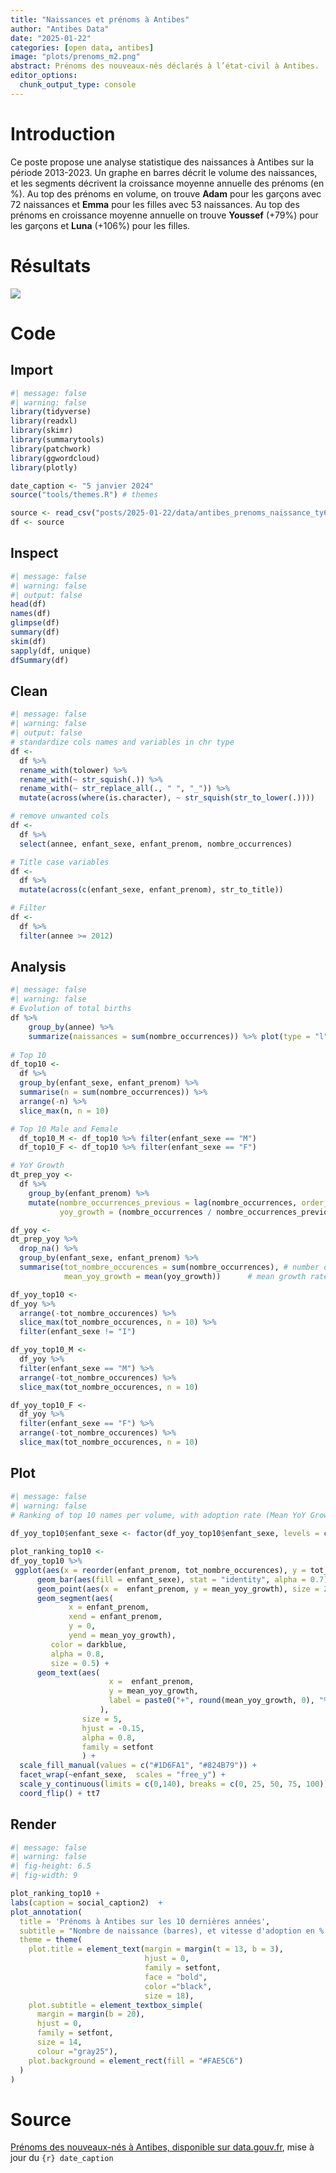 ```yaml
---
title: "Naissances et prénoms à Antibes"
author: "Antibes Data"
date: "2025-01-22"
categories: [open data, antibes]
image: "plots/prenoms_m2.png"
abstract: Prénoms des nouveaux-nés déclarés à l’état-civil à Antibes.
editor_options: 
  chunk_output_type: console
---
```


# Introduction

Ce poste propose une analyse statistique des naissances à Antibes sur la période 2013-2023. Un graphe en barres décrit le volume des naissances, et les segments décrivent la croissance moyenne annuelle des prénoms (en %). Au top des prénoms en volume, on trouve **Adam** pour les garçons avec 72 naissances et **Emma** pour les filles avec 53 naissances. Au top des prénoms en croissance moyenne annuelle on trouve **Youssef** (+79%) pour les garçons et **Luna** (+106%) pour les filles.

# Résultats

![](plots/prenoms_m2.png){fig-align="center"}

# Code

## Import

```r
#| message: false
#| warning: false
library(tidyverse)
library(readxl)
library(skimr)
library(summarytools)
library(patchwork)
library(ggwordcloud)
library(plotly)

date_caption <- "5 janvier 2024"
source("tools/themes.R") # themes

source <- read_csv("posts/2025-01-22/data/antibes_prenoms_naissance_ty62ggz.csv")
df <- source

```

## Inspect

```r
#| message: false
#| warning: false
#| output: false
head(df)
names(df)
glimpse(df)
summary(df)
skim(df)
sapply(df, unique)
dfSummary(df)
```

## Clean

```r
#| message: false
#| warning: false
#| output: false
# standardize cols names and variables in chr type
df <-
  df %>% 
  rename_with(tolower) %>%
  rename_with(~ str_squish(.)) %>%
  rename_with(~ str_replace_all(., " ", "_")) %>%
  mutate(across(where(is.character), ~ str_squish(str_to_lower(.))))

# remove unwanted cols
df <-
  df %>% 
  select(annee, enfant_sexe, enfant_prenom, nombre_occurrences)

# Title case variables 
df <-
  df %>%
  mutate(across(c(enfant_sexe, enfant_prenom), str_to_title))

# Filter 
df <-
  df %>%
  filter(annee >= 2012)
```

## Analysis

```r
#| message: false
#| warning: false
# Evolution of total births
df %>%
    group_by(annee) %>%
    summarize(naissances = sum(nombre_occurrences)) %>% plot(type = "l")
  
# Top 10
df_top10 <-
  df %>%
  group_by(enfant_sexe, enfant_prenom) %>%
  summarise(n = sum(nombre_occurrences)) %>%
  arrange(-n) %>%
  slice_max(n, n = 10)

# Top 10 Male and Female
  df_top10_M <- df_top10 %>% filter(enfant_sexe == "M")
  df_top10_F <- df_top10 %>% filter(enfant_sexe == "F")

# YoY Growth
dt_prep_yoy <-
  df %>% 
    group_by(enfant_prenom) %>%
    mutate(nombre_occurrences_previous = lag(nombre_occurrences, order_by = annee),
           yoy_growth = (nombre_occurrences / nombre_occurrences_previous - 1)*100)

df_yoy <- 
dt_prep_yoy %>%
  drop_na() %>%
  group_by(enfant_sexe, enfant_prenom) %>% 
  summarise(tot_nombre_occurences = sum(nombre_occurrences), # number of births
            mean_yoy_growth = mean(yoy_growth))      # mean growth rate

df_yoy_top10 <-
df_yoy %>%
  arrange(-tot_nombre_occurences) %>%
  slice_max(tot_nombre_occurences, n = 10) %>%
  filter(enfant_sexe != "I") 

df_yoy_top10_M <-
  df_yoy %>%
  filter(enfant_sexe == "M") %>%
  arrange(-tot_nombre_occurences) %>%
  slice_max(tot_nombre_occurences, n = 10) 

df_yoy_top10_F <-
  df_yoy %>%
  filter(enfant_sexe == "F") %>%
  arrange(-tot_nombre_occurences) %>%
  slice_max(tot_nombre_occurences, n = 10) 

```

## Plot

```r
#| message: false
#| warning: false
# Ranking of top 10 names per volume, with adoption rate (Mean YoY Growth)
  
df_yoy_top10$enfant_sexe <- factor(df_yoy_top10$enfant_sexe, levels = c("M", "F"))

plot_ranking_top10 <-
df_yoy_top10 %>%
 ggplot(aes(x = reorder(enfant_prenom, tot_nombre_occurences), y = tot_nombre_occurences)) +
      geom_bar(aes(fill = enfant_sexe), stat = "identity", alpha = 0.7) +
      geom_point(aes(x =  enfant_prenom, y = mean_yoy_growth), size = 2) +     
      geom_segment(aes(
             x = enfant_prenom, 
             xend = enfant_prenom, 
             y = 0, 
             yend = mean_yoy_growth), 
         color = darkblue, 
         alpha = 0.8,
         size = 0.5) +
      geom_text(aes(
                      x =  enfant_prenom,             
                      y = mean_yoy_growth,
                      label = paste0("+", round(mean_yoy_growth, 0), "%")
                    ),
                size = 5,
                hjust = -0.15,
                alpha = 0.8,
                family = setfont
                ) +
  scale_fill_manual(values = c("#1D6FA1", "#824B79")) +
  facet_wrap(~enfant_sexe,  scales = "free_y") +
  scale_y_continuous(limits = c(0,140), breaks = c(0, 25, 50, 75, 100)) +
  coord_flip() + tt7
```

## Render

```r
#| message: false
#| warning: false
#| fig-height: 6.5
#| fig-width: 9

plot_ranking_top10 + 
labs(caption = social_caption2)  + 
plot_annotation(
  title = 'Prénoms à Antibes sur les 10 dernières années',
  subtitle = "Nombre de naissance (barres), et vitesse d'adoption en % (lignes) <br>Période 2013-2023",
  theme = theme(
    plot.title = element_text(margin = margin(t = 13, b = 3), 
                              hjust = 0,
                              family = setfont,
                              face = "bold", 
                              color ="black",
                              size = 18),
    plot.subtitle = element_textbox_simple(
      margin = margin(b = 20),
      hjust = 0,
      family = setfont,
      size = 14,
      colour ="gray25"),
    plot.background = element_rect(fill = "#FAE5C6")
  )
) 
```

# Source

[Prénoms des nouveaux-nés à Antibes, disponible sur data.gouv.fr](https://www.data.gouv.fr/fr/datasets/prenoms-des-nouveaux-nes-a-antibes/), mise à jour du `{r} date_caption`
